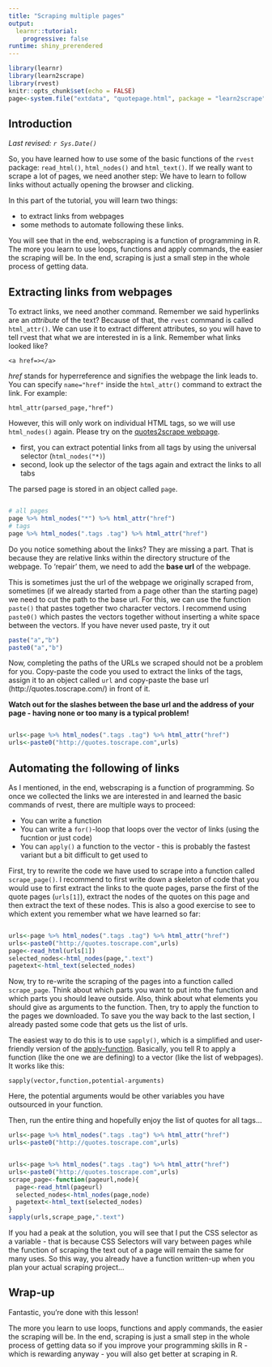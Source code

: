 ```yaml
---
title: "Scraping multiple pages"
output: 
  learnr::tutorial:
    progressive: false
runtime: shiny_prerendered
---
```


```r
library(learnr)
library(learn2scrape)
library(rvest)
knitr::opts_chunk$set(echo = FALSE)
page<-system.file("extdata", "quotepage.html", package = "learn2scrape") %>% read_html()
```



## Introduction

*Last revised: `r Sys.Date()`*

So, you have learned how to use some of the basic functions of the `rvest` package: `read_html()`, `html_nodes()` and `html_text()`. If we really want to scrape a lot of pages, we need another step: We have to learn to follow links without actually opening the browser and clicking.

In this part of the tutorial, you will learn two things:

- to extract links from webpages
- some methods to automate following these links.

You will see that in the end, webscraping is a function of programming in R. The more you learn to use loops, functions and apply commands, the easier the scraping will be. In the end, scraping is just a small step in the whole process of getting data.

## Extracting links from webpages

To extract links, we need another command. Remember we said hyperlinks are an *attribute* of the text? Because of that, the `rvest` command is called `html_attr()`. We can use it to extract different attributes, so you will have to tell rvest that what we are interested in is a link. Remember what links looked like?

`<a href=></a>`

*href* stands for hyperreference and signifies the webpage the link leads to. You can specify `name="href"` inside the `html_attr()` command to extract the link. For example:

`html_attr(parsed_page,"href")`

However, this will only work on individual HTML tags, so we will use `html_nodes()` again. Please try on the [quotes2scrape webpage](http://quotes.toscrape.com/){target="_blank"}. 

- first, you can extract potential links from all tags by using the universal selector (`html_nodes("*)`)
- second, look up the selector of the tags again and extract the links to all tabs

The parsed page is stored in an object called `page`.

```r




```

```r
# all pages
page %>% html_nodes("*") %>% html_attr("href")
# tags
page %>% html_nodes(".tags .tag") %>% html_attr("href")
```



Do you notice something about the links? They are missing a part. That is because they are relative links within the directory structure of the webpage. To 'repair' them, we need to add the **base url** of the webpage. 

This is sometimes just the url of the webpage we originally scraped from, sometimes (if we already started from a page other than the starting page) we need to cut the path to the base url. For this, we can use the function `paste()` that pastes together two character vectors. I recommend using `paste0()` which pastes the vectors together without inserting a white space between the vectors. If you have never used paste, try it out

```r
paste("a","b")
paste0("a","b")
```

Now, completing the paths of the URLs we scraped should not be a problem for you. Copy-paste the code you used to extract the links of the tags, assign it to an object called `url` and copy-paste the base url (http://quotes.toscrape.com/) in front of it.

**Watch out for the slashes between the base url and the address of your page - having none or too many is a typical problem!**

```r


```

```r
urls<-page %>% html_nodes(".tags .tag") %>% html_attr("href")
urls<-paste0("http://quotes.toscrape.com",urls)
```



## Automating the following of links

As I mentioned, in the end, webscraping is a function of programming. So once we collected the links we are interested in and learned the basic commands of rvest, there are multiple ways to proceed:

- You can write a function 
- You can write a `for()`-loop that loops over the vector of links (using the fucntion or just code)
- You can `apply()` a function to the vector - this is probably the fastest variant but a bit difficult to get used to

First, try to rewrite the code we have used to scrape into a function called `scrape_page()`.
I recommend to first write down a skeleton of code that you would use to first extract the links to the quote pages, parse the first of the quote pages (`urls[1]`), extract the nodes of the quotes on this page and then extract the text of these nodes. This is also a good exercise to see to which extent you remember what we have learned so far:

```r





```

```r
urls<-page %>% html_nodes(".tags .tag") %>% html_attr("href")
urls<-paste0("http://quotes.toscrape.com",urls)
page<-read_html(urls[1])
selected_nodes<-html_nodes(page,".text")
pagetext<-html_text(selected_nodes)
```

Now, try to re-write the scraping of the pages into a function called `scrape_page`. Think about which parts you want to put into the function and which parts you should leave outside. Also, think about what elements you should give as arguments to the function.
Then, try to apply the function to the pages we downloaded. To save you the way back to the last section, I already pasted some code that gets us the list of urls.

The easiest way to do this is to use `sapply()`, which is a simplified and user-friendly version of the [apply-function](https://www.r-bloggers.com/the-r-apply-function-a-tutorial-with-examples/). Basically, you tell R to apply a function (like the one we are defining) to a vector (like the list of webpages). It works like this:

`sapply(vector,function,potential-arguments)`

Here, the potential arguments would be other variables you have outsourced in your function.

Then, run the entire thing and hopefully enjoy the list of quotes for all tags...

```r
urls<-page %>% html_nodes(".tags .tag") %>% html_attr("href")
urls<-paste0("http://quotes.toscrape.com",urls)



```

```r
urls<-page %>% html_nodes(".tags .tag") %>% html_attr("href")
urls<-paste0("http://quotes.toscrape.com",urls)
scrape_page<-function(pageurl,node){
  page<-read_html(pageurl)
  selected_nodes<-html_nodes(page,node)
  pagetext<-html_text(selected_nodes)
}
sapply(urls,scrape_page,".text")
```

If you had a peak at the solution, you will see that I put the CSS selector as a variable - that is because CSS Selectors will vary between pages while the function of scraping the text out of a page will remain the same for many uses. So this way, you already have a function written-up when you plan your actual scraping project...

## Wrap-up

Fantastic, you're done with this lesson!

The more you learn to use loops, functions and apply commands, the easier the scraping will be. In the end, scraping is just a small step in the whole process of getting data so if you improve your programming skills in R - which is rewarding anyway - you will also get better at scraping in R.


